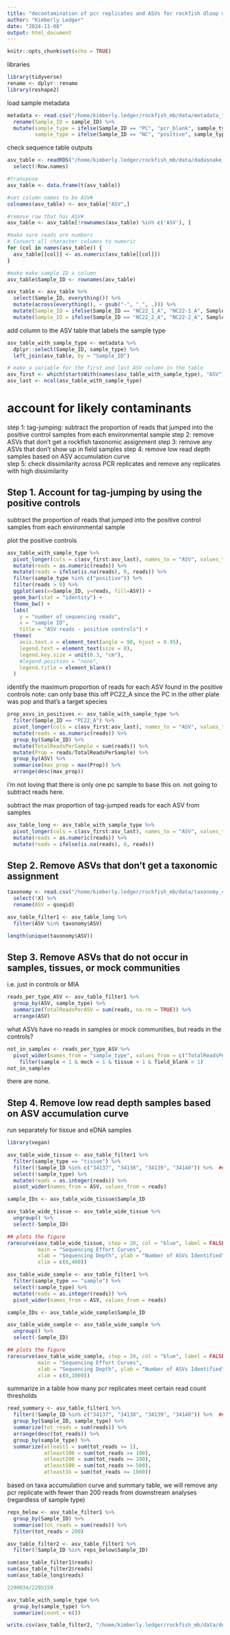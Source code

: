 ```yaml
---
title: "decontamination of pcr replicates and ASVs for rockfish dloop mock communities and bottom trawl samples"
author: "Kimberly Ledger"
date: "2024-11-08"
output: html_document
---
```


```r
knitr::opts_chunk$set(echo = TRUE)
```

libraries
```r
library(tidyverse)
rename <- dplyr::rename
library(reshape2)
```

load sample metadata
```r
metadata <- read.csv("/home/kimberly.ledger/rockfish_mb/data/metadata_tissue_mock_bt22.csv") %>%
  rename(Sample_ID = sample_ID) %>%
  mutate(sample_type = ifelse(Sample_ID == "PC", "pcr_blank", sample_type),
         sample_type = ifelse(Sample_ID == "NC", "positive", sample_type))    ### if flip-flopped these IDs 
```

check sequence table outputs
```r
asv_table <- readRDS("/home/kimberly.ledger/rockfish_mb/data/dadasnake_output/filtered.seqTab.RDS") %>%
  select(!Row.names)

#transpose 
asv_table <- data.frame(t(asv_table))

#set column names to be ASV# 
colnames(asv_table) <- asv_table["ASV",]

#remove row that has ASV#
asv_table <- asv_table[!rownames(asv_table) %in% c('ASV'), ]

#make sure reads are numbers
# Convert all character columns to numeric
for (col in names(asv_table)) {
  asv_table[[col]] <- as.numeric(asv_table[[col]])
}

#make make sample ID a column 
asv_table$Sample_ID <- rownames(asv_table)

asv_table <- asv_table %>%
  select(Sample_ID, everything()) %>%
  mutate(across(everything(), ~ gsub("-", "_", .))) %>%
  mutate(Sample_ID = ifelse(Sample_ID == "NC22_1_A", "NC22-1_A", Sample_ID)) %>%
  mutate(Sample_ID = ifelse(Sample_ID == "NC22_2_A", "NC22-2_A", Sample_ID))
```

add column to the ASV table that labels the sample type
```r
asv_table_with_sample_type <- metadata %>%
  dplyr::select(Sample_ID, sample_type) %>%
  left_join(asv_table, by = "Sample_ID")

# make a variable for the first and last ASV column in the table
asv_first <- which(startsWith(names(asv_table_with_sample_type), "ASV"))[1]
asv_last <- ncol(asv_table_with_sample_type)
```


# account for likely contaminants 

step 1: tag-jumping: subtract the proportion of reads that jumped into the positive control samples from each environmental sample 
step 2: remove ASVs that don't get a rockfish taxonomic assignment 
step 3: remove any ASVs that don't show up in field samples 
step 4: remove low read depth samples based on ASV accumulation curve  
step 5: check dissimilarity across PCR replicates and remove any replicates with high dissimilarity 


## Step 1. Account for tag-jumping by using the positive controls 

subtract the proportion of reads that jumped into the positive control samples from each environmental sample 

plot the positive controls
```r
asv_table_with_sample_type %>%
  pivot_longer(cols = c(asv_first:asv_last), names_to = "ASV", values_to = "reads") %>%
  mutate(reads = as.numeric(reads)) %>%
  mutate(reads = ifelse(is.na(reads), 0, reads)) %>%
  filter(sample_type %in% c("positive")) %>%
  filter(reads > 0) %>%
  ggplot(aes(x=Sample_ID, y=reads, fill=ASV)) +
  geom_bar(stat = "identity") + 
  theme_bw() +
  labs(
    y = "number of sequencing reads",
    x = "sample ID",
    title = "ASV reads - positive controls") + 
  theme(
    axis.text.x = element_text(angle = 90, hjust = 0.95),
    legend.text = element_text(size = 8),
    legend.key.size = unit(0.3, "cm"),
    #legend.position = "none",
    legend.title = element_blank()
  )
```

identify the maximum proportion of reads for each ASV found in the positive controls
note: can only base this off PC22_A since the PC in the other plate was pop and that's a target species 
```r
prop_asvs_in_positives <- asv_table_with_sample_type %>%
  filter(Sample_ID == "PC22_A") %>%
  pivot_longer(cols = c(asv_first:asv_last), names_to = "ASV", values_to = "reads") %>%
  mutate(reads = as.numeric(reads)) %>%
  group_by(Sample_ID) %>%
  mutate(TotalReadsPerSample = sum(reads)) %>%
  mutate(Prop = reads/TotalReadsPerSample) %>%
  group_by(ASV) %>%
  summarise(max_prop = max(Prop)) %>%
  arrange(desc(max_prop))
```

i'm not loving that there is only one pc sample to base this on. not going to subtract reads here. 

subtract the max proportion of tag-jumped reads for each ASV from samples
```r
asv_table_long <- asv_table_with_sample_type %>%
  pivot_longer(cols = c(asv_first:asv_last), names_to = "ASV", values_to = "reads") %>%
  mutate(reads = as.numeric(reads)) %>%
  mutate(reads = ifelse(is.na(reads), 0, reads))
```


## Step 2. Remove ASVs that don't get a taxonomic assignment  

```r
taxonomy <- read.csv("/home/kimberly.ledger/rockfish_mb/data/taxonomy_custom534_20250117.csv") %>% 
  select(!X) %>%
  rename(ASV = qseqid)

asv_table_filter1 <- asv_table_long %>%
  filter(ASV %in% taxonomy$ASV)

length(unique(taxonomy$ASV))
```


## Step 3. Remove ASVs that do not occur in samples, tissues, or mock communities
i.e. just in controls or MIA

```r
reads_per_type_ASV <- asv_table_filter1 %>%
  group_by(ASV, sample_type) %>%
  summarize(TotalReadsPerASV = sum(reads, na.rm = TRUE)) %>%
  arrange(ASV)
```

what ASVs have no reads in samples or mock communities, but reads in the controls? 
```r
not_in_samples <- reads_per_type_ASV %>%
  pivot_wider(names_from = "sample_type", values_from = c("TotalReadsPerASV")) %>%
    filter(sample < 1 & mock < 1 & tissue < 1 & field_blank < 1)
not_in_samples
```

there are none. 

## Step 4. Remove low read depth samples based on ASV accumulation curve

run separately for tissue and eDNA samples 
```r
library(vegan)

asv_table_wide_tissue <- asv_table_filter1 %>%
  filter(sample_type == "tissue") %>%
  filter(!Sample_ID %in% c("34137", "34138", "34139", "34140")) %>%  ## remove wierd yelloweye tissues
  select(!sample_type) %>%
  mutate(reads = as.integer(reads)) %>%
  pivot_wider(names_from = ASV, values_from = reads)

sample_IDs <- asv_table_wide_tissue$Sample_ID

asv_table_wide_tissue <- asv_table_wide_tissue %>%
  ungroup() %>%
  select(-Sample_ID)

## plots the figure
rarecurve(asv_table_wide_tissue, step = 20, col = "blue", label = FALSE, 
          main = "Sequencing Effort Curves",
          xlab = "Sequencing Depth", ylab = "Number of ASVs Identified",
          xlim = c(0,400))
```


```r
asv_table_wide_sample <- asv_table_filter1 %>%
  filter(sample_type == "sample") %>%
  select(!sample_type) %>%
  mutate(reads = as.integer(reads)) %>%
  pivot_wider(names_from = ASV, values_from = reads)

sample_IDs <- asv_table_wide_sample$Sample_ID

asv_table_wide_sample <- asv_table_wide_sample %>%
  ungroup() %>%
  select(-Sample_ID)

## plots the figure
rarecurve(asv_table_wide_sample, step = 20, col = "blue", label = FALSE, 
          main = "Sequencing Effort Curves",
          xlab = "Sequencing Depth", ylab = "Number of ASVs Identified",
          xlim = c(0,1000))
```


summarize in a table how many pcr replicates meet certain read count thresholds 
```r
read_summary <- asv_table_filter1 %>%
  filter(!Sample_ID %in% c("34137", "34138", "34139", "34140")) %>%  ## remove wierd yelloweye tissues
  group_by(Sample_ID, sample_type) %>%
  summarize(tot_reads = sum(reads)) %>%
  arrange(desc(tot_reads)) %>%
  group_by(sample_type) %>%
  summarize(atleast1 = sum(tot_reads >= 1),
            atleast100 = sum(tot_reads >= 100),
            atleast200 = sum(tot_reads >= 200),
            atleast500 = sum(tot_reads >= 500),
            atleast1k = sum(tot_reads >= 1000))
```

based on taxa accumulation curve and summary table, we will remove any pcr replicate with fewer than 200 reads from downstream analyses (regardless of sample type)

```r
reps_below <- asv_table_filter1 %>%
  group_by(Sample_ID) %>%
  summarise(tot_reads = sum(reads)) %>%
  filter(tot_reads < 200)
```

```r
asv_table_filter2 <- asv_table_filter1 %>%
  filter(!Sample_ID %in% reps_below$Sample_ID)
```

```r
sum(asv_table_filter1$reads)
sum(asv_table_filter2$reads)
sum(asv_table_long$reads)
```

```r
2290034/2295159
```
```r
asv_table_with_sample_type %>%
  group_by(sample_type) %>%
  summarize(count = n())
```

```r
write.csv(asv_table_filter2, "/home/kimberly.ledger/rockfish_mb/data/decontaminated_asv_table.csv")
```